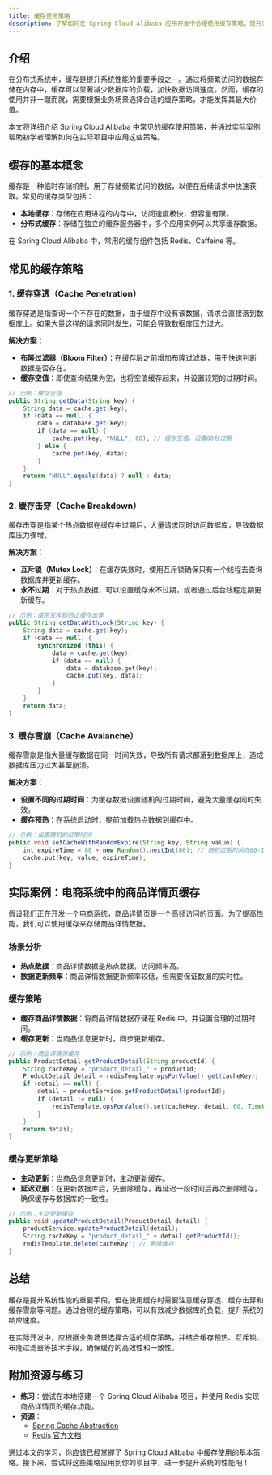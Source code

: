 ```yaml
---
title: 缓存使用策略
description: 了解如何在 Spring Cloud Alibaba 应用开发中合理使用缓存策略，提升系统性能并优化用户体验。
---
```


## 介绍

在分布式系统中，缓存是提升系统性能的重要手段之一。通过将频繁访问的数据存储在内存中，缓存可以显著减少数据库的负载，加快数据访问速度。然而，缓存的使用并非一蹴而就，需要根据业务场景选择合适的缓存策略，才能发挥其最大价值。

本文将详细介绍 Spring Cloud Alibaba 中常见的缓存使用策略，并通过实际案例帮助初学者理解如何在实际项目中应用这些策略。

## 缓存的基本概念

缓存是一种临时存储机制，用于存储频繁访问的数据，以便在后续请求中快速获取。常见的缓存类型包括：

- **本地缓存**：存储在应用进程的内存中，访问速度极快，但容量有限。
- **分布式缓存**：存储在独立的缓存服务器中，多个应用实例可以共享缓存数据。

在 Spring Cloud Alibaba 中，常用的缓存组件包括 Redis、Caffeine 等。

## 常见的缓存策略

### 1. 缓存穿透（Cache Penetration）

缓存穿透是指查询一个不存在的数据，由于缓存中没有该数据，请求会直接落到数据库上。如果大量这样的请求同时发生，可能会导致数据库压力过大。

**解决方案**：
- **布隆过滤器（Bloom Filter）**：在缓存层之前增加布隆过滤器，用于快速判断数据是否存在。
- **缓存空值**：即使查询结果为空，也将空值缓存起来，并设置较短的过期时间。

```java
// 示例：缓存空值
public String getData(String key) {
    String data = cache.get(key);
    if (data == null) {
        data = database.get(key);
        if (data == null) {
            cache.put(key, "NULL", 60); // 缓存空值，设置60秒过期
        } else {
            cache.put(key, data);
        }
    }
    return "NULL".equals(data) ? null : data;
}
```

### 2. 缓存击穿（Cache Breakdown）

缓存击穿是指某个热点数据在缓存中过期后，大量请求同时访问数据库，导致数据库压力骤增。

**解决方案**：
- **互斥锁（Mutex Lock）**：在缓存失效时，使用互斥锁确保只有一个线程去查询数据库并更新缓存。
- **永不过期**：对于热点数据，可以设置缓存永不过期，或者通过后台线程定期更新缓存。

```java
// 示例：使用互斥锁防止缓存击穿
public String getDataWithLock(String key) {
    String data = cache.get(key);
    if (data == null) {
        synchronized (this) {
            data = cache.get(key);
            if (data == null) {
                data = database.get(key);
                cache.put(key, data);
            }
        }
    }
    return data;
}
```

### 3. 缓存雪崩（Cache Avalanche）

缓存雪崩是指大量缓存数据在同一时间失效，导致所有请求都落到数据库上，造成数据库压力过大甚至崩溃。

**解决方案**：
- **设置不同的过期时间**：为缓存数据设置随机的过期时间，避免大量缓存同时失效。
- **缓存预热**：在系统启动时，提前加载热点数据到缓存中。

```java
// 示例：设置随机的过期时间
public void setCacheWithRandomExpire(String key, String value) {
    int expireTime = 60 + new Random().nextInt(60); // 随机过期时间在60-120秒之间
    cache.put(key, value, expireTime);
}
```

## 实际案例：电商系统中的商品详情页缓存

假设我们正在开发一个电商系统，商品详情页是一个高频访问的页面。为了提高性能，我们可以使用缓存来存储商品详情数据。

### 场景分析
- **热点数据**：商品详情数据是热点数据，访问频率高。
- **数据更新频率**：商品详情数据更新频率较低，但需要保证数据的实时性。

### 缓存策略
- **缓存商品详情数据**：将商品详情数据存储在 Redis 中，并设置合理的过期时间。
- **缓存更新**：当商品信息更新时，同步更新缓存。

```java
// 示例：商品详情页缓存
public ProductDetail getProductDetail(String productId) {
    String cacheKey = "product_detail_" + productId;
    ProductDetail detail = redisTemplate.opsForValue().get(cacheKey);
    if (detail == null) {
        detail = productService.getProductDetail(productId);
        if (detail != null) {
            redisTemplate.opsForValue().set(cacheKey, detail, 60, TimeUnit.MINUTES); // 缓存60分钟
        }
    }
    return detail;
}
```

### 缓存更新策略
- **主动更新**：当商品信息更新时，主动更新缓存。
- **延迟双删**：在更新数据库后，先删除缓存，再延迟一段时间后再次删除缓存，确保缓存与数据库的一致性。

```java
// 示例：主动更新缓存
public void updateProductDetail(ProductDetail detail) {
    productService.updateProductDetail(detail);
    String cacheKey = "product_detail_" + detail.getProductId();
    redisTemplate.delete(cacheKey); // 删除缓存
}
```

## 总结

缓存是提升系统性能的重要手段，但在使用缓存时需要注意缓存穿透、缓存击穿和缓存雪崩等问题。通过合理的缓存策略，可以有效减少数据库的负载，提升系统的响应速度。

在实际开发中，应根据业务场景选择合适的缓存策略，并结合缓存预热、互斥锁、布隆过滤器等技术手段，确保缓存的高效性和一致性。

## 附加资源与练习

- **练习**：尝试在本地搭建一个 Spring Cloud Alibaba 项目，并使用 Redis 实现商品详情页的缓存功能。
- **资源**：
  - [Spring Cache Abstraction](https://docs.spring.io/spring-framework/docs/current/reference/html/integration.html#cache)
  - [Redis 官方文档](https://redis.io/documentation)

通过本文的学习，你应该已经掌握了 Spring Cloud Alibaba 中缓存使用的基本策略。接下来，尝试将这些策略应用到你的项目中，进一步提升系统的性能吧！